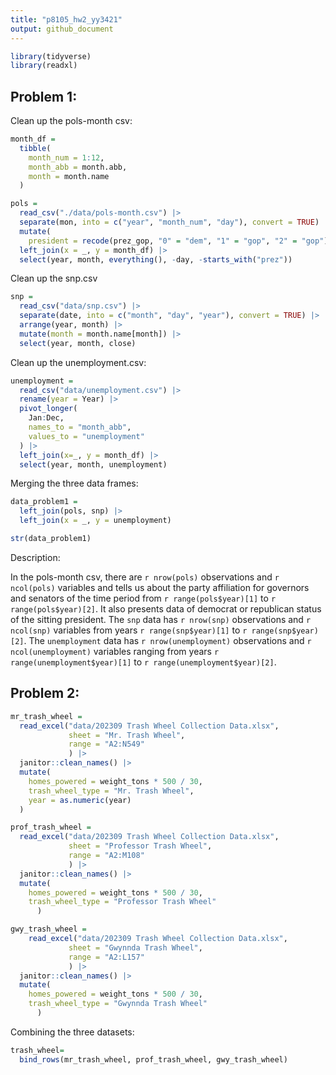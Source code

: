 ```yaml
---
title: "p8105_hw2_yy3421"
output: github_document
---
```


```r
library(tidyverse)
library(readxl)
```

## Problem 1:

Clean up the pols-month csv:
```r
month_df = 
  tibble(
    month_num = 1:12,
    month_abb = month.abb,
    month = month.name
  )

pols = 
  read_csv("./data/pols-month.csv") |>
  separate(mon, into = c("year", "month_num", "day"), convert = TRUE) |>
  mutate(
    president = recode(prez_gop, "0" = "dem", "1" = "gop", "2" = "gop")) |>
  left_join(x = _, y = month_df) |> 
  select(year, month, everything(), -day, -starts_with("prez")) 
```

Clean up the snp.csv
```r
snp = 
  read_csv("data/snp.csv") |> 
  separate(date, into = c("month", "day", "year"), convert = TRUE) |> 
  arrange(year, month) |> 
  mutate(month = month.name[month]) |> 
  select(year, month, close)
```

Clean up the unemployment.csv:
```r
unemployment = 
  read_csv("data/unemployment.csv") |> 
  rename(year = Year) |> 
  pivot_longer(
    Jan:Dec,
    names_to = "month_abb",
    values_to = "unemployment"
  ) |> 
  left_join(x=_, y = month_df) |> 
  select(year, month, unemployment)
```

Merging the three data frames:

```r
data_problem1 = 
  left_join(pols, snp) |> 
  left_join(x = _, y = unemployment)

str(data_problem1)
```

Description:

In the pols-month csv, there are `r nrow(pols)` observations and `r ncol(pols)` variables and tells us about the party affiliation for governors and senators of the time period from `r range(pols$year)[1]` to `r range(pols$year)[2]`. It also presents data of democrat or republican status of the sitting president. The `snp` data has `r nrow(snp)` observations and `r ncol(snp)` variables from years `r range(snp$year)[1]` to `r range(snp$year)[2]`. The `unemployment` data has `r nrow(unemployment)` observations and `r ncol(unemployment)` variables ranging from years `r range(unemployment$year)[1]` to `r range(unemployment$year)[2]`. 

## Problem 2:
```r
mr_trash_wheel = 
  read_excel("data/202309 Trash Wheel Collection Data.xlsx",
             sheet = "Mr. Trash Wheel",
             range = "A2:N549"
             ) |> 
  janitor::clean_names() |> 
  mutate(
    homes_powered = weight_tons * 500 / 30,
    trash_wheel_type = "Mr. Trash Wheel",
    year = as.numeric(year)
  )

prof_trash_wheel =
  read_excel("data/202309 Trash Wheel Collection Data.xlsx",
             sheet = "Professor Trash Wheel",
             range = "A2:M108"
             ) |> 
  janitor::clean_names() |> 
  mutate(
    homes_powered = weight_tons * 500 / 30,
    trash_wheel_type = "Professor Trash Wheel"
      )

gwy_trash_wheel = 
    read_excel("data/202309 Trash Wheel Collection Data.xlsx",
             sheet = "Gwynnda Trash Wheel",
             range = "A2:L157"
             ) |> 
  janitor::clean_names() |> 
  mutate(
    homes_powered = weight_tons * 500 / 30,
    trash_wheel_type = "Gwynnda Trash Wheel"
      )

```

Combining the three datasets:
```r
trash_wheel=
  bind_rows(mr_trash_wheel, prof_trash_wheel, gwy_trash_wheel)
```

